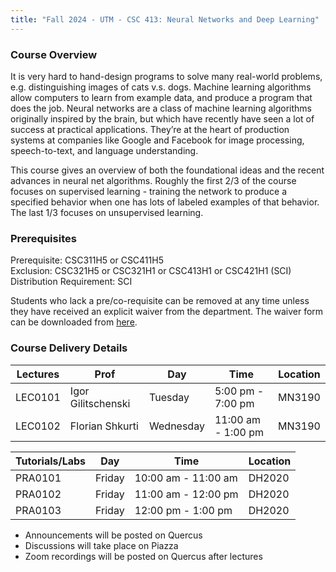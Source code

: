 ```yaml
---
title: "Fall 2024 - UTM - CSC 413: Neural Networks and Deep Learning"
---
```


### Course Overview

It is very hard to hand-design programs to solve many real-world problems, e.g. distinguishing images of cats v.s. dogs. Machine learning algorithms allow computers to learn from example data, and produce a program that does the job. Neural networks are a class of machine learning algorithms originally inspired by the brain, but which have recently have seen a lot of success at practical applications. They're at the heart of production systems at companies like Google and Facebook for image processing, speech-to-text, and language understanding.

This course gives an overview of both the foundational ideas and the recent advances in neural net algorithms. Roughly the first 2/3 of the course focuses on supervised learning - training the network to produce a specified behavior when one has lots of labeled examples of that behavior. The last 1/3 focuses on unsupervised learning.

### Prerequisites

Prerequisite: CSC311H5 or CSC411H5\
Exclusion: CSC321H5 or CSC321H1 or CSC413H1 or CSC421H1 (SCI)\
Distribution Requirement: SCI

Students who lack a pre/co-requisite can be removed at any time unless they have received an explicit waiver from the department. The waiver form can be downloaded from [here](https://www.utm.utoronto.ca/math-cs-stats/undergraduate-students/forms).

### Course Delivery Details

| Lectures | Prof               | Day       | Time               | Location |
|----------|--------------------|-----------|--------------------|----------|
| LEC0101  | Igor Gilitschenski | Tuesday   | 5:00 pm - 7:00 pm  | MN3190   |
| LEC0102  | Florian Shkurti    | Wednesday | 11:00 am - 1:00 pm | MN3190   |

| Tutorials/Labs | Day    | Time                | Location |
|----------------|--------|---------------------|----------|
| PRA0101        | Friday | 10:00 am - 11:00 am | DH2020   |
| PRA0102        | Friday | 11:00 am - 12:00 pm | DH2020   |
| PRA0103        | Friday | 12:00 pm - 1:00 pm  | DH2020   |

-   Announcements will be posted on Quercus
-   Discussions will take place on Piazza
-   Zoom recordings will be posted on Quercus after lectures